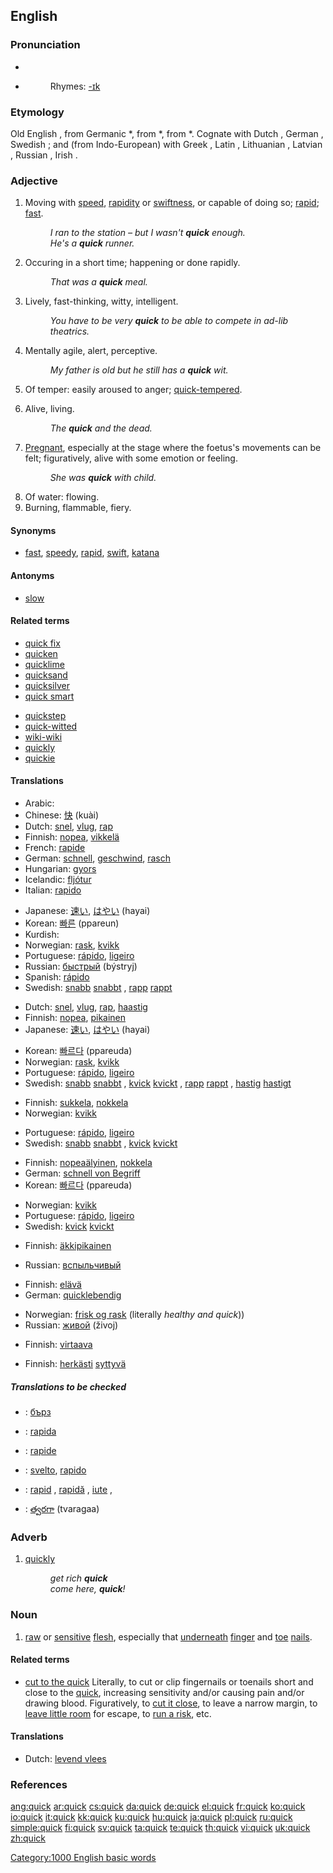 {{wikipedia}}
==English==

===Pronunciation===
*{{IPA|/kwɪk/}}
*{{audio|en-us-quick.ogg|Audio (US)}}
*:Rhymes: [[Rhymes:English:-ɪk|-ɪk]]

===Etymology===
Old English {{term|cwic||alive}}, from Germanic *{{term||kwikwa-}}, from {{PIE.}} *{{term||gʷih₃u̯os|alive}}, from *{{term||gʷei-|to live}}. Cognate with Dutch {{term|kwiek}}, German {{term|keck}}, Swedish {{term|kvick}}; and (from Indo-European) with Greek {{term|sc=Grek|βίος|tr=víos}}, Latin {{term|vivus}}, Lithuanian {{term|gývas}}, Latvian {{term|dzivs}}, Russian {{term|sc=Cyrl|живой|tr=živoj}}, Irish {{term|biathaim||nourish}}.

===Adjective===
{{en-adj|er}}

# Moving with [[speed]], [[rapidity]] or [[swiftness]], or capable of doing so; [[rapid]]; [[fast]].
#: ''I ran to the station – but I wasn't '''quick''' enough.''
#: ''He's a '''quick''' runner.''
# Occuring in a short time; happening or done rapidly.
#: ''That was a '''quick''' meal.''
# Lively, fast-thinking, witty, intelligent.
#: ''You have to be very '''quick''' to be able to compete in ad-lib theatrics.''
# Mentally agile, alert, perceptive.
#: ''My father is old but he still has a '''quick''' wit.''
# Of temper: easily aroused to anger; [[quick-tempered]].
# {{archaic}} Alive, living.
#: ''The '''quick''' and the dead.''
# {{archaic}} [[pregnant|Pregnant]], especially at the stage where the foetus's movements can be felt; figuratively, alive with some emotion or feeling.
#: ''She was '''quick''' with child.''
# Of water: flowing.
# Burning, flammable, fiery.

====Synonyms====
*{{sense|moving with speed}} [[fast]], [[speedy]], [[rapid]], [[swift]], [[katana]]

====Antonyms====
*{{sense|moving with speed}} [[slow]]

====Related terms====
{{top2}}
*[[quick fix]]
*[[quicken]]
*[[quicklime]]
*[[quicksand]]
*[[quicksilver]]
*[[quick smart]]
{{mid2}}
*[[quickstep]]
*[[quick-witted]]
*[[wiki-wiki]]
*[[quickly]]
*[[quickie]]
{{bottom2}}

====Translations====
{{trans-top|moving with speed}}
*Arabic: {{ARchar|[[سريع]]}} {{IPAchar|(sarīʕ)}}
*Chinese: [[快]] (kuài)
*Dutch: [[snel]], [[vlug]], [[rap]]
*Finnish: [[nopea]], [[vikkelä]]
*French: [[rapide]]
*German: [[schnell]], [[geschwind]], [[rasch]]
*Hungarian: [[gyors]]
*Icelandic: [[fljótur]]
*Italian: [[rapido]]
{{trans-mid}}
*Japanese: [[速い]], [[はやい]] (hayai)
*Korean: [[빠른]] (ppareun)
*Kurdish: {{KUchar|[[گورج]]}}
*Norwegian: [[rask]], [[kvikk]]
*Portuguese: [[rápido]], [[ligeiro]]
*Russian: [[быстрый]] (býstryj)
*Spanish: [[rápido]]
*Swedish: [[snabb]] {{c}} [[snabbt]] {{n}}, [[rapp]] {{c}} [[rappt]] {{n}}
{{trans-bottom}}

{{trans-top|occurring in a short time}}
*Dutch: [[snel]], [[vlug]], [[rap]], [[haastig]]
*Finnish: [[nopea]], [[pikainen]]
*Japanese: [[速い]], [[はやい]] (hayai)
{{trans-mid}}
*Korean: [[빠르다]] (ppareuda)
*Norwegian: [[rask]], [[kvikk]]
*Portuguese: [[rápido]], [[ligeiro]]
*Swedish: [[snabb]] {{c}} [[snabbt]] {{n}}, [[kvick]] {{c}} [[kvickt]] {{n}}, [[rapp]] {{c}} [[rappt]] {{n}}, [[hastig]] {{c}} [[hastigt]] {{n}}
{{trans-bottom}}

{{trans-top|lively, witty}}
*Finnish: [[sukkela]], [[nokkela]]
*Norwegian: [[kvikk]]
{{trans-mid}}
*Portuguese: [[rápido]], [[ligeiro]]
*Swedish: [[snabb]] {{c}} [[snabbt]] {{n}}, [[kvick]] {{c}} [[kvickt]] {{n}}
{{trans-bottom}}

{{trans-top|mentally agile, perceptive}}
*Finnish: [[nopeaälyinen]], [[nokkela]]
*German: [[schnell von Begriff]]
*Korean: [[빠르다]] (ppareuda)
{{trans-mid}}
*Norwegian: [[kvikk]]
*Portuguese: [[rápido]], [[ligeiro]]
*Swedish: [[kvick]] {{c}} [[kvickt]] {{n}}
{{trans-bottom}}

{{trans-top|easily aroused to anger}}
*Finnish: [[äkkipikainen]]
{{trans-mid}}
*Russian: [[вспыльчивый]]
{{trans-bottom}}

{{trans-top|alive}}
*Finnish: [[elävä]]
*German: [[quicklebendig]]
{{trans-mid}}
*Norwegian: [[frisk og rask]] (literally ''healthy and quick''))
*Russian: [[живой]] (živoj)
{{trans-bottom}}

{{trans-top|pregnant}}
{{trans-mid}}
{{trans-bottom}}

{{trans-top|flowing}}
*Finnish: [[virtaava]]
{{trans-mid}}
{{trans-bottom}}

{{trans-top|burning, fiery}}
*Finnish: [[herkkä|herkästi]] [[syttyvä]]
{{trans-mid}}
{{trans-bottom}}

=====Translations to be checked=====
{{checktrans-top}}

*{{ttbc|Bulgarian}}: [[бърз]] {{m}}
*{{ttbc|Ido}}: [[rapida]]
*{{ttbc|Interlingua}}: [[rapide]]
*{{ttbc|Italian}}: [[svelto]], [[rapido]]
*{{ttbc|Romanian}}: [[rapid]] {{m}}, [[rapidă]] {{f}}, [[iute]] {{m}}, {{f}}
*{{ttbc|Telugu}}: [[త్వరగా]] (tvaragaa)
{{trans-bottom}}

===Adverb===
{{en-adv|er}}

# {{colloquial}} [[quickly]]
#: ''get rich '''quick'''''
#: ''come here, '''quick'''!''

===Noun===
{{en-noun}}

# [[raw]] or [[sensitive]] [[flesh]], especially that [[underneath]] [[finger]] and [[toe]] [[nail]]s.

====Related terms====
*[[cut to the quick]] Literally, to cut or clip fingernails or toenails short and close to the [[quick]], increasing sensitivity and/or causing pain and/or drawing blood. Figuratively, to [[cut it close]], to leave a narrow margin, to [[leave little room]] for escape, to [[run a risk]], etc.

====Translations====
{{trans-top|sensitive flesh}}
*Dutch: [[levend vlees]]
{{trans-mid}}
{{trans-bottom}}

===References===
{{R:Century 1911}}
{{R:Webster 1913}}

[[Category:1000 English basic words]]

[[ang:quick]]
[[ar:quick]]
[[cs:quick]]
[[da:quick]]
[[de:quick]]
[[el:quick]]
[[fr:quick]]
[[ko:quick]]
[[io:quick]]
[[it:quick]]
[[kk:quick]]
[[ku:quick]]
[[hu:quick]]
[[ja:quick]]
[[pl:quick]]
[[ru:quick]]
[[simple:quick]]
[[fi:quick]]
[[sv:quick]]
[[ta:quick]]
[[te:quick]]
[[th:quick]]
[[vi:quick]]
[[uk:quick]]
[[zh:quick]]